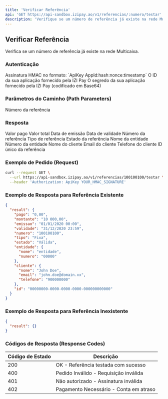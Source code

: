 ```yaml
---
title: 'Verificar Referência'
api: 'GET https://api-sandbox.izipay.ao/v1/referencias/:numero/testar'
description: 'Verifique se um número de referência já existe na rede Multicaixa'
---
```


## Verificar Referência

Verifica se um número de referência já existe na rede Multicaixa.

### Autenticação

<ParamField header="Authorization" type="string" required>
    Assinatura HMAC no formato: `ApiKey AppId:hash:nonce:timestamp`
</ParamField>

<ParamField query="AppId" type="string" required>
    O ID da sua aplicação fornecido pela IZI Pay
</ParamField>

<ParamField query="AppSecret" type="string" required>
    O segredo da sua aplicação fornecido pela IZI Pay (codificado em Base64)
</ParamField>

### Parâmetros do Caminho (Path Parameters)

<ParamField path="numero" type="string" required>
    Número da referência
</ParamField>

### Resposta

<ResponseField name="result" type="object">
    <Expandable title="Propriedades">
        <ResponseField name="pago" type="string">
            Valor pago
        </ResponseField>
        <ResponseField name="montante" type="string">
            Valor total
        </ResponseField>
        <ResponseField name="emissao" type="string">
            Data de emissão
        </ResponseField>
        <ResponseField name="validade" type="string">
            Data de validade
        </ResponseField>
        <ResponseField name="numero" type="string">
            Número da referência
        </ResponseField>
        <ResponseField name="tipo" type="string">
            Tipo de referência
        </ResponseField>
        <ResponseField name="estado" type="string">
            Estado da referência
        </ResponseField>
        <ResponseField name="entidade" type="object">
            <Expandable title="Propriedades">
                <ResponseField name="nome" type="string">
                    Nome da entidade
                </ResponseField>
                <ResponseField name="numero" type="string">
                    Número da entidade
                </ResponseField>
            </Expandable>
        </ResponseField>
        <ResponseField name="cliente" type="object">
            <Expandable title="Propriedades">
                <ResponseField name="nome" type="string">
                    Nome do cliente
                </ResponseField>
                <ResponseField name="email" type="string">
                    Email do cliente
                </ResponseField>
                <ResponseField name="telefone" type="string">
                    Telefone do cliente
                </ResponseField>
            </Expandable>
        </ResponseField>
        <ResponseField name="id" type="string">
            ID único da referência
        </ResponseField>
    </Expandable>
</ResponseField>

### Exemplo de Pedido (Request)

```bash
curl --request GET \
  --url https://api-sandbox.izipay.ao/v1/referencias/100100100/testar \
  --header 'Authorization: ApiKey YOUR_HMAC_SIGNATURE'
```

### Exemplo de Resposta para Referência Existente

```json
{
  "result": {
    "pago": "0,00",
    "montante": "10 000,00",
    "emissao": "01/01/2020 00:00",
    "validade": "31/12/2020 23:59",
    "numero": "100100100",
    "tipo": "Fixa",
    "estado": "Válida",
    "entidade": {
      "nome": "entidade",
      "numero": "00000"
    },
    "cliente": {
      "nome": "John Doe",
      "email": "john.doe@domain.xx",
      "telefone": "900000000"
    },
    "id": "00000000-0000-0000-0000-000000000000"
  }
}
```

### Exemplo de Resposta para Referência Inexistente

```json
{
  "result": {}
}
```

### Códigos de Resposta (Response Codes)

| Código de Estado | Descrição                              |
|------------------|----------------------------------------|
| 200              | OK - Referência testada com sucesso    |
| 400              | Pedido Inválido - Requisição inválida  |
| 401              | Não autorizado - Assinatura inválida   |
| 402              | Pagamento Necessário - Conta em atraso |